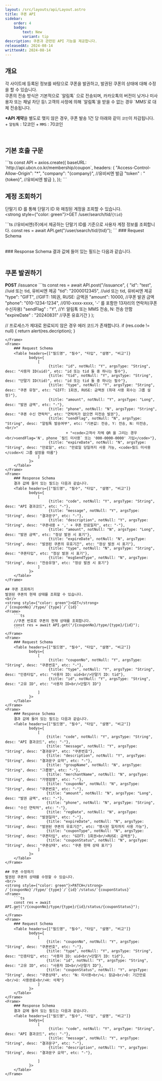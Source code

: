 ```yaml
---
layout: /src/layouts/api/Layout.astro
title: 쿠폰 API
sidebar:
    order: 4
    badge:
        text: New
        variant: tip
description: 쿠폰과 관련된 API 기능을 제공합니다.
releasedAt: 2024-08-14
writtenAt: 2024-08-14
---
```



## 개요
<Frame>
각 사이트에 등록된 정보를 바탕으로 쿠폰을 발권하고, 발권된 쿠폰의 상태에 대해 수정을 할 수 있습니다.
<br/>
쿠폰의 전송 방식은 기본적으로 `알림톡` 으로 전송되며, 카카오톡의 버전이 낮거나 미사용자 또는 채널 차단 등\
고객의 사정에 의해 `알림톡`을 받을 수 없는 경우 `MMS`로 대체 전송됩니다.
<br/>

<strong>*API 계약</strong>을 별도로 맺지 않은 경우, 쿠폰 발송 1건 당 아래와 같이 `코인`이 차감됩니다.
    + `알림톡` : 12코인
    + `MMS` : 70코인
</Frame>
<br/>

## 기본 호출 구문
<Frame>
```ts
const API = axios.create({
    baseURL: `http://api.ubcn.co.kr/membership/coupon`,
    headers: {
        "Access-Control-Allow-Origin": "*",
        "company": "{company}", //유비씨엔 발급
        "token"  : "{token}",     //유비씨엔 발급
    },
});
```
</Frame>

## 계정 조회하기
단말기 ID 를 통해 단말기 ID 와 매칭된 계정을 조회할 수 있습니다.
<br/>
<strong style={"color: green"}>GET</strong> /user/search/tid/`{tid}`
<Frame>
```ts
    //유비씨엔(주)에서 제공하는 단말기 ID를 기준으로 사용자 계정 정보를 조회합니다.
    const res = await API.get("/user/search/tid/{tid}");
```
</Frame>
<Frame>
    ### Request Schema
    <Table headers={["필드명", "필수", "타입", "설명", "비고"]}
           bodys={
               [
                   {title: "tid", notNull: "Y", argsType: "String", desc: "단말기 ID", etc: "-"},
               ]
           }>
    </Table>
</Frame>
<Frame>
    ### Response Schema
    결과 값에 들어 있는 필드는 다음과 같습니다.
    <Table headers={["필드명", "필수", "타입", "설명", "비고"]}
           bodys={
               [
                   {title: "code", notNull: "Y", argsType: "String", desc: "API 결과코드", etc: "-"},
                   {title: "message", notNull: "Y", argsType: "String", desc: "사용자 ID", etc: "-"},
                   {title: "description", notNull: "Y", argsType: "String", desc: "결과문구 요약", etc: "-"},
               ]
           }>
    </Table>
</Frame>


## 쿠폰 발권하기
<Frame>
<strong style={"color: green"}>POST</strong> /issuance
```ts
const res = await API.post("/issuance",
    {
        "id": "test",              //uid 또는 tid, 유비씨엔 제공
        "tid": "2000012345",         //uid 또는 tid, 유비씨엔 제공
        "type": "GIFT",              //GIFT: 1회권, RUSE: 금액권
        "amount": 10000,             //쿠폰 발권 금액
        "phone": "010-1234-1234",    //010-xxxx-xxxx, '-' 를 포함한 13자리의 연락처(쿠폰 수신자용)
        "sendFlag" : "Y",            //Y: 알림톡 또는 MMS 전송, N: 전송 안함
        "expireDate" : "20240831"    //쿠폰 유효기간
    }
);

// 프로세스가 제대로 완료되지 않은 경우 에러 코드가 존재합니다.
if (res.code != null) {
  return alert(res.decription);
}

```
</Frame>
<Frame>
    ### Request Schema
    <Table headers={["필드명", "필수", "타입", "설명", "비고"]}
           bodys={
               [
                    {title: "id", notNull: "Y", argsType: "String", desc: "사용자 ID(uid)", etc: "id 또는 tid 둘 중 하나는 필수"},
                    {title: "tid", notNull: "Y", argsType: "String", desc: "단말기 ID(tid)", etc: "id 또는 tid 둘 중 하나는 필수"},
                    {title: "type", notNull: "Y", argsType: "String", desc: "쿠폰 유형", etc: "GIFT: 1회권, RUSE: 금액권 (최대 사용 회수는 그룹 설정)"},
                    {title: "amount", notNull: "Y", argsType: "Long", desc: "발권 금액", etc: "-"},
                    {title: "phone", notNull: "N", argsType: "String", desc: "쿠폰 수신 연락처", etc: "연락처가 없으면 미전송 발권"},
                    {title: "sendFlag", notNull: "N", argsType: "String", desc: "알림톡 발송여부", etc: "기본값: 전송, Y: 전송, N: 미전송, <br/>"
                            + "<code>고객사 자체 QR 을 그리는 경우 <br/>sendFlag='N', phone `필드 미사용` 또는 '000-0000-0000' 기입</code>"},
                    {title: "expireDate", notNull: "N", argsType: "String", desc: "만료일", etc: "만료일 당일까지 사용 가능, <code>필드 미사용</code>시 그룹 설정을 따름"}
               ]
           }>
    </Table>
</Frame>
<Frame>
    ### Response Schema
    결과 값에 들어 있는 필드는 다음과 같습니다.
    <Table headers={["필드명", "필수", "타입", "설명", "비고"]}
           bodys={
               [
                    {title: "code", notNull: "Y", argsType: "String", desc: "API 결과코드", etc: "-"},
                    {title: "message", notNull: "Y", argsType: "String", desc: "결과문구", etc: "-"},
                    {title: "description", notNull: "Y", argsType: "String", desc: "쿠폰내용 + ',' + 쿠폰 만료일자", etc: "-"},
                    {title: "amount", notNull: "N", argsType: "Long", desc: "발권 금액", etc: "정상 발권 시 표기"},
                    {title: "expireDate", notNull: "N", argsType: "String", desc: "발권된 쿠폰의 유효기간", etc: "정상 발권 시 표기"},
                    {title: "type", notNull: "N", argsType: "String", desc: "쿠폰타입", etc: "정상 발권 시 표기"},
                    {title: "msgSendType", notNull: "N", argsType: "String", desc: "전송유형", etc: "정상 발권 시 표기"}
               ]
           }>
    </Table>
</Frame>

## 쿠폰 조회하기
발권된 쿠폰의 현재 상태를 조회할 수 있습니다.
<br/>
<strong style={"color: green"}>GET</strong> /`{couponNo}`/type/`{type}`/`{id}`
<Frame>
    ```ts
    //쿠폰 번호로 쿠폰의 현재 상태를 조회합니다.
    const res = await API.get("/{couponNo}/type/{type}/{id}");
    ```
</Frame>
<Frame>
    ### Request Schema
    <Table headers={["필드명", "필수", "타입", "설명", "비고"]}
           bodys={
               [
                    {title: "couponNo", notNull: "Y", argsType: "String", desc: "쿠폰번호", etc: "-"},
                    {title: "type", notNull: "Y", argsType: "String", desc: "인증타입", etc: "사용자 ID: uid<br/>단말기 ID: tid"},
                    {title: "id", notNull: "Y", argsType: "String", desc: "고유 ID", etc: "사용자 ID<br/>단말기 ID"}

               ]
           }>
    </Table>
</Frame>
<Frame>
    ### Response Schema
    결과 값에 들어 있는 필드는 다음과 같습니다.
    <Table headers={["필드명", "필수", "타입", "설명", "비고"]}
           bodys={
               [
                   {title: "code", notNull: "Y", argsType: "String", desc: "API 결과코드", etc: "-"},
                   {title: "message", notNull: "Y", argsType: "String", desc: "결과문구", etc: "쿠폰번호"},
                   {title: "description", notNull: "Y", argsType: "String", desc: "결과문구 요약", etc: "-"},
                   {title: "groupName", notNull: "N", argsType: "String", desc: "그룹명", etc: "-"},
                   {title: "merchantName", notNull: "N", argsType: "String", desc: "가맹점명", etc: "-"},
                   {title: "couponNo", notNull: "N", argsType: "String", desc: "쿠폰번호", etc: "-"},
                   {title: "amount", notNull: "N", argsType: "Long", desc: "발권 금액", etc: "-"},
                   {title: "phone", notNull: "N", argsType: "String", desc: "수신 연락처", etc: "-"},
                   {title: "regDate", notNull: "N", argsType: "String", desc: "발권일자", etc: "-"},
                   {title: "expireDate", notNull: "N", argsType: "String", desc: "발권된 쿠폰의 유효기간", etc: "명시된 일자까지 사용 가능"},
                   {title: "couponType", notNull: "N", argsType: "String", desc: "쿠폰타입", etc: "GIFT: 1회권<br/>RUSE: 금액권"},
                   {title: "couponStatus", notNull: "N", argsType: "String", desc: "쿠폰상태", etc: "쿠폰 현재 상태 표기"}
               ]
           }>
    </Table>
</Frame>

## 쿠폰 수정하기
발권된 쿠폰의 상태를 수정할 수 있습니다.
<br/>
<strong style={"color: green"}>PATCH</strong> /`{couponNo}`/type/`{type}`/`{id}`/status/`{couponStatus}`
<Frame>
    ```ts
    const res = await API.get("/{couponNo}/type/{type}/{id}/status/{couponStatus}");
    ```
</Frame>
<Frame>
    ### Request Schema
    <Table headers={["필드명", "필수", "타입", "설명", "비고"]}
           bodys={
               [
                   {title: "couponNo", notNull: "Y", argsType: "String", desc: "쿠폰번호", etc: "-"},
                   {title: "type", notNull: "Y", argsType: "String", desc: "인증타입", etc: "사용자 ID: uid<br/>단말기 ID: tid"},
                   {title: "id", notNull: "Y", argsType: "String", desc: "고유 ID", etc: "사용자 ID<br/>단말기 ID"},
                   {title: "couponStatus", notNull: "Y", argsType: "String", desc: "쿠폰상태", etc: "N: 미사용<br/>L: 잠금<br/>D: 기간만료<br/>U: 사용완료<br/>H: 삭제"}
               ]
           }>
    </Table>
</Frame>
<Frame>
    ### Response Schema
    결과 값에 들어 있는 필드는 다음과 같습니다.
    <Table headers={["필드명", "필수", "타입", "설명", "비고"]}
           bodys={
               [
                    {title: "code", notNull: "Y", argsType: "String", desc: "API 결과코드", etc: "-"},
                    {title: "message", notNull: "Y", argsType: "String", desc: "결과문구", etc: "-"},
                    {title: "description", notNull: "Y", argsType: "String", desc: "결과문구 요약", etc: "-"},

               ]
           }>
    </Table>
</Frame>
